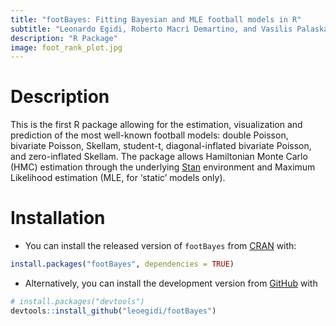 ```yaml
---
title: "footBayes: Fitting Bayesian and MLE football models in R"
subtitle: "Leonardo Egidi, Roberto Macrì Demartino, and Vasilis Palaskas"
description: "R Package"
image: foot_rank_plot.jpg
---
```


# Description

This is the first R package allowing for the estimation, visualization and prediction of the most well-known football models: double Poisson, bivariate Poisson, Skellam, student-t, diagonal-inflated bivariate Poisson, and zero-inflated Skellam. The package allows Hamiltonian Monte Carlo (HMC) estimation through the underlying [Stan](https://mc-stan.org/) environment and Maximum Likelihood estimation (MLE, for 'static' models only).

# Installation

-   You can install the released version of `footBayes` from [CRAN](https://cran.r-project.org/web/packages/footBayes/index.html) with:

``` r
install.packages("footBayes", dependencies = TRUE)
```

-   Alternatively, you can install the development version from [GitHub](https://github.com/LeoEgidi/footBayes) with

``` r
# install.packages("devtools")
devtools::install_github("leoegidi/footBayes")
```
